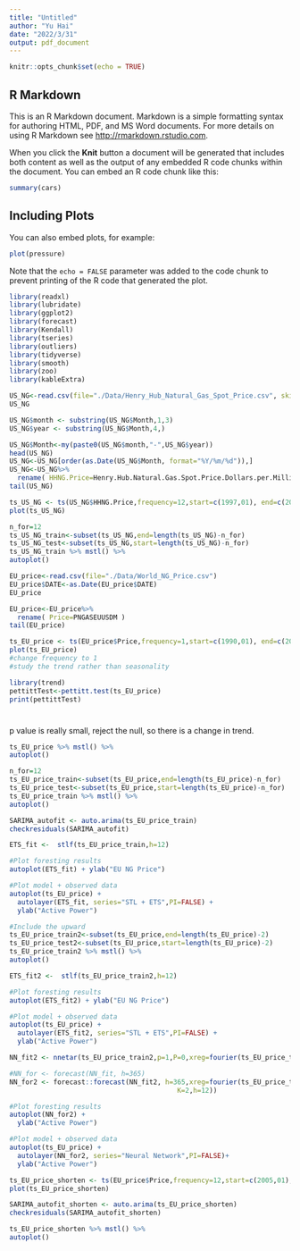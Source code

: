 ---
title: "Untitled"
author: "Yu Hai"
date: "2022/3/31"
output: pdf_document
---

```{r setup, include=FALSE}
knitr::opts_chunk$set(echo = TRUE)
```

## R Markdown

This is an R Markdown document. Markdown is a simple formatting syntax for authoring HTML, PDF, and MS Word documents. For more details on using R Markdown see <http://rmarkdown.rstudio.com>.

When you click the **Knit** button a document will be generated that includes both content as well as the output of any embedded R code chunks within the document. You can embed an R code chunk like this:

```{r cars}
summary(cars)
```

## Including Plots

You can also embed plots, for example:

```{r pressure, echo=FALSE}
plot(pressure)
```

Note that the `echo = FALSE` parameter was added to the code chunk to prevent printing of the R code that generated the plot.
```{r}
library(readxl)
library(lubridate)
library(ggplot2)
library(forecast)  
library(Kendall)
library(tseries)
library(outliers)
library(tidyverse)
library(smooth)
library(zoo)
library(kableExtra)
```

```{r}
US_NG<-read.csv(file="./Data/Henry_Hub_Natural_Gas_Spot_Price.csv", skip=4)
US_NG
```
```{r}
US_NG$month <- substring(US_NG$Month,1,3)
US_NG$year <- substring(US_NG$Month,4,)
```


```{r}
US_NG$Month<-my(paste0(US_NG$month,"-",US_NG$year))
head(US_NG)
US_NG<-US_NG[order(as.Date(US_NG$Month, format="%Y/%m/%d")),]
US_NG<-US_NG%>%
  rename( HHNG.Price=Henry.Hub.Natural.Gas.Spot.Price.Dollars.per.Million.Btu ) 
tail(US_NG)
```

```{r}
ts_US_NG <- ts(US_NG$HHNG.Price,frequency=12,start=c(1997,01), end=c(2022,02))
plot(ts_US_NG)
```
```{r}
n_for=12
ts_US_NG_train<-subset(ts_US_NG,end=length(ts_US_NG)-n_for)
ts_US_NG_test<-subset(ts_US_NG,start=length(ts_US_NG)-n_for)
ts_US_NG_train %>% mstl() %>%
autoplot()
```

```{r}
EU_price<-read.csv(file="./Data/World_NG_Price.csv")
EU_price$DATE<-as.Date(EU_price$DATE)
EU_price
```

```{r}
EU_price<-EU_price%>%
  rename( Price=PNGASEUUSDM ) 
tail(EU_price)
```
```{r}
ts_EU_price <- ts(EU_price$Price,frequency=1,start=c(1990,01), end=c(2022,03))
plot(ts_EU_price)
#change frequency to 1
#study the trend rather than seasonality
```
```{r}
library(trend)
pettittTest<-pettitt.test(ts_EU_price)
print(pettittTest)
```
#
p value is really small, reject the null, so there is a change in trend.

```{r}
ts_EU_price %>% mstl() %>%
autoplot()
```

```{r}
n_for=12
ts_EU_price_train<-subset(ts_EU_price,end=length(ts_EU_price)-n_for)
ts_EU_price_test<-subset(ts_EU_price,start=length(ts_EU_price)-n_for)
ts_EU_price_train %>% mstl() %>%
autoplot()
```
```{r}
SARIMA_autofit <- auto.arima(ts_EU_price_train)
checkresiduals(SARIMA_autofit)
```
```{r}
ETS_fit <-  stlf(ts_EU_price_train,h=12)

#Plot foresting results
autoplot(ETS_fit) + ylab("EU NG Price")

#Plot model + observed data
autoplot(ts_EU_price) +
  autolayer(ETS_fit, series="STL + ETS",PI=FALSE) +
  ylab("Active Power")
```
```{r}
#Include the upward
ts_EU_price_train2<-subset(ts_EU_price,end=length(ts_EU_price)-2)
ts_EU_price_test2<-subset(ts_EU_price,start=length(ts_EU_price)-2)
ts_EU_price_train2 %>% mstl() %>%
autoplot()
```
```{r}
ETS_fit2 <-  stlf(ts_EU_price_train2,h=12)

#Plot foresting results
autoplot(ETS_fit2) + ylab("EU NG Price")

#Plot model + observed data
autoplot(ts_EU_price) +
  autolayer(ETS_fit2, series="STL + ETS",PI=FALSE) +
  ylab("Active Power")
```
```{r}
NN_fit2 <- nnetar(ts_EU_price_train2,p=1,P=0,xreg=fourier(ts_EU_price_train2, K=2))

#NN_for <- forecast(NN_fit, h=365) 
NN_for2 <- forecast::forecast(NN_fit2, h=365,xreg=fourier(ts_EU_price_train2, 
                                          K=2,h=12))

#Plot foresting results
autoplot(NN_for2) +
  ylab("Active Power") 

#Plot model + observed data
autoplot(ts_EU_price) +
  autolayer(NN_for2, series="Neural Network",PI=FALSE)+
  ylab("Active Power") 
```


```{r}
ts_EU_price_shorten <- ts(EU_price$Price,frequency=12,start=c(2005,01), end=c(2022,03))
plot(ts_EU_price_shorten)
```
```{r}
SARIMA_autofit_shorten <- auto.arima(ts_EU_price_shorten)
checkresiduals(SARIMA_autofit_shorten)
```
```{r}
ts_EU_price_shorten %>% mstl() %>%
autoplot()
```


